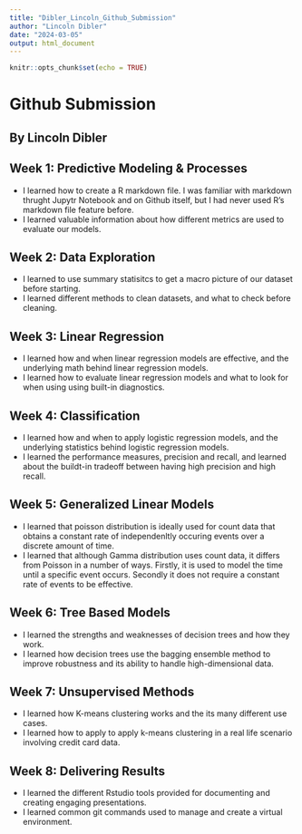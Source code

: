 ---
title: "Dibler_Lincoln_Github_Submission"
author: "Lincoln Dibler"
date: "2024-03-05"
output: html_document
---

```{r setup, include=FALSE}
knitr::opts_chunk$set(echo = TRUE)
```

# Github Submission
## By Lincoln Dibler

## Week 1: Predictive Modeling & Processes
* I learned how to create a R markdown file. I was familiar with markdown thrught Jupytr Notebook and on Github itself, but I had never used R's markdown file feature before.
* I learned valuable information about how different metrics are used to evaluate our models.

## Week 2: Data Exploration
* I learned to use summary statisitcs to get a macro picture of our dataset before starting.
* I learned different methods to clean datasets, and what to check before cleaning.

## Week 3: Linear Regression
* I learned how and when linear regression models are effective, and the underlying math behind linear regression models.
* I learned how to evaluate linear regression models and what to look for when using using built-in diagnostics.

## Week 4: Classification
* I learned how and when to apply logistic regression models, and the underlying statistics behind logistic regression models.
* I learned the performance measures, precision and recall, and learned about the buildt-in tradeoff between having high precision and high recall.

## Week 5: Generalized Linear Models
* I learned that poisson distribution is ideally used for count data that obtains a constant rate of independenltly occuring events over a discrete amount of time.
* I learned that although Gamma distribution uses count data, it differs from Poisson in a number of ways. Firstly, it is used to model the time until a specific event occurs. Secondly it does not require a constant rate of events to be effective.

## Week 6: Tree Based Models
* I learned the strengths and weaknesses of decision trees and how they work.
* I learned how decision trees use the bagging ensemble method to improve robustness and its ability to handle high-dimensional data. 

## Week 7: Unsupervised Methods
* I learned how K-means clustering works and the its many different use cases.
* I learned how to apply to apply k-means clustering in a real life scenario involving credit card data.

## Week 8: Delivering Results
* I learned the different Rstudio tools provided for documenting and creating engaging presentations.
* I learned common git commands used to manage and create a virtual environment. 
